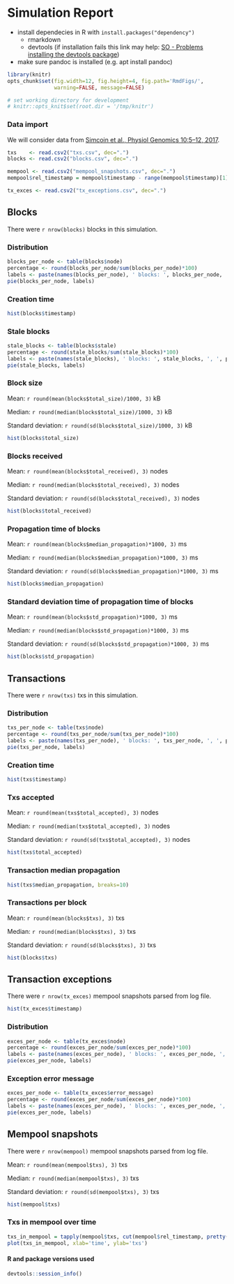 # Simulation Report

* install dependecies in R with `install.packages("dependency")`
    * rmarkdown
    * devtools (if installation fails this link may help: [SO - Problems installing the devtools package](https://stackoverflow.com/questions/20923209/problems-installing-the-devtools-package))
* make sure pandoc is installed (e.g. apt install pandoc)


```r
library(knitr)
opts_chunk$set(fig.width=12, fig.height=4, fig.path='RmdFigs/',
               warning=FALSE, message=FALSE)

# set working directory for development
# knitr::opts_knit$set(root.dir = '/tmp/knitr')
```

### Data import

We will consider data from [Simcoin et al., Physiol Genomics 10:5&ndash;12,
2017](http://www.ncbi.nlm.nih.gov/pubmed/12118100).

```r
txs    <- read.csv2("txs.csv", dec=".")
blocks <- read.csv2("blocks.csv", dec=".")

mempool <- read.csv2("mempool_snapshots.csv", dec=".")
mempool$rel_timestamp = mempool$timestamp - range(mempool$timestamp)[1]

tx_exces <- read.csv2("tx_exceptions.csv", dec=".")
```

##  Blocks

There were `r nrow(blocks)` blocks in this simulation.

### Distribution
```r
blocks_per_node <- table(blocks$node)
percentage <- round(blocks_per_node/sum(blocks_per_node)*100)
labels <- paste(names(blocks_per_node), ' blocks: ', blocks_per_node, ', ', percentage, '%', sep='')
pie(blocks_per_node, labels)
```

### Creation time
```r
hist(blocks$timestamp)
```

### Stale blocks
```r
stale_blocks <- table(blocks$stale)
percentage <- round(stale_blocks/sum(stale_blocks)*100)
labels <- paste(names(stale_blocks), ' blocks: ', stale_blocks, ', ', percentage, '%', sep='')
pie(stale_blocks, labels)
```

### Block size

Mean: `r round(mean(blocks$total_size)/1000, 3)` kB

Median: `r round(median(blocks$total_size)/1000, 3)` kB

Standard deviation: `r round(sd(blocks$total_size)/1000, 3)` kB

```r
hist(blocks$total_size)
```

### Blocks received
Mean: `r round(mean(blocks$total_received), 3)` nodes

Median: `r round(median(blocks$total_received), 3)` nodes

Standard deviation: `r round(sd(blocks$total_received), 3)` nodes

```r
hist(blocks$total_received)
```

### Propagation time of blocks

Mean: `r round(mean(blocks$median_propagation)*1000, 3)` ms

Median: `r round(median(blocks$median_propagation)*1000, 3)` ms

Standard deviation: `r round(sd(blocks$median_propagation)*1000, 3)` ms

```r
hist(blocks$median_propagation)
```

### Standard deviation time of propagation time of blocks

Mean: `r round(mean(blocks$std_propagation)*1000, 3)` ms

Median: `r round(median(blocks$std_propagation)*1000, 3)` ms

Standard deviation: `r round(sd(blocks$std_propagation)*1000, 3)` ms

```r
hist(blocks$std_propagation)
```

## Transactions

There were `r nrow(txs)` txs in this simulation.

### Distribution
```r
txs_per_node <- table(txs$node)
percentage <- round(txs_per_node/sum(txs_per_node)*100)
labels <- paste(names(txs_per_node), ' blocks: ', txs_per_node, ', ', percentage, '%', sep='')
pie(txs_per_node, labels)
```

### Creation time
```r
hist(txs$timestamp)
```

### Txs accepted
Mean: `r round(mean(txs$total_accepted), 3)` nodes

Median: `r round(median(txs$total_accepted), 3)` nodes

Standard deviation: `r round(sd(txs$total_accepted), 3)` nodes

```r
hist(txs$total_accepted)
```


### Transaction median propagation
```r
hist(txs$median_propagation, breaks=10)
```

### Transactions per block
Mean: `r round(mean(blocks$txs), 3)` txs

Median: `r round(median(blocks$txs), 3)` txs

Standard deviation: `r round(sd(blocks$txs), 3)` txs

```r
hist(blocks$txs)
```

## Transaction exceptions

There were `r nrow(tx_exces)` mempool snapshots parsed from log file.

```r
hist(tx_exces$timestamp)
```

### Distribution
```r
exces_per_node <- table(tx_exces$node)
percentage <- round(exces_per_node/sum(exces_per_node)*100)
labels <- paste(names(exces_per_node), ' blocks: ', exces_per_node, ', ', percentage, '%', sep='')
pie(exces_per_node, labels)
```

### Exception error message
```r
exces_per_node <- table(tx_exces$error_message)
percentage <- round(exces_per_node/sum(exces_per_node)*100)
labels <- paste(names(exces_per_node), ' blocks: ', exces_per_node, ', ', percentage, '%', sep='')
pie(exces_per_node, labels)
```

## Mempool snapshots

There were `r nrow(mempool)` mempool snapshots parsed from log file.

Mean: `r round(mean(mempool$txs), 3)` txs

Median: `r round(median(mempool$txs), 3)` txs

Standard deviation: `r round(sd(mempool$txs), 3)` txs

```r
hist(mempool$txs)
```

### Txs in mempool over time

```r
txs_in_mempool = tapply(mempool$txs, cut(mempool$rel_timestamp, pretty(mempool$rel_timestamp)), median)
plot(txs_in_mempool, xlab='time', ylab='txs')
```

#### R and package versions used

```r
devtools::session_info()
```
